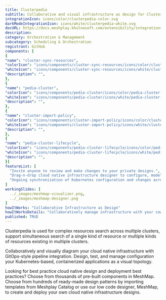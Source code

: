 ```yaml
---
title: Clusterpedia
subtitle: Collaborative and visual infrastructure as design for Clusterpedia
integrationIcon: icons/color/clusterpedia-color.svg
darkModeIntegrationIcon: icons/white/clusterpedia-white.svg
docURL: https://docs.meshplay.khulnasoft.com/extensibility/integrations/clusterpedia
description: 
category: Orchestration & Management
subcategory: Scheduling & Orchestration
registrant: GitHub
components: [
{
"name": "cluster-sync-resources",
"colorIcon": "icons/components/cluster-sync-resources/icons/color/cluster-sync-resources-color.svg",
"whiteIcon": "icons/components/cluster-sync-resources/icons/white/cluster-sync-resources-white.svg",
"description": "",
},
{
"name": "pedia-cluster",
"colorIcon": "icons/components/pedia-cluster/icons/color/pedia-cluster-color.svg",
"whiteIcon": "icons/components/pedia-cluster/icons/white/pedia-cluster-white.svg",
"description": "",
},
{
"name": "cluster-import-policy",
"colorIcon": "icons/components/cluster-import-policy/icons/color/cluster-import-policy-color.svg",
"whiteIcon": "icons/components/cluster-import-policy/icons/white/cluster-import-policy-white.svg",
"description": "",
},
{
"name": "pedia-cluster-lifecycle",
"colorIcon": "icons/components/pedia-cluster-lifecycle/icons/color/pedia-cluster-lifecycle-color.svg",
"whiteIcon": "icons/components/pedia-cluster-lifecycle/icons/white/pedia-cluster-lifecycle-white.svg",
"description": "",
}]
featureList: [
  "Invite anyone to review and make changes to your private designs.",
  "Drag-n-drop cloud native infrastructure designer to configure, model, and deploy your workloads.",
  "Ongoing synchronization of Kubernetes configuration and changes across any number of clusters."
]
workingSlides: [
  ../_images/meshmap-visualizer.png,
  ../_images/meshmap-designer.png
]
howItWorks: "Collaborative Infrastructure as Design"
howItWorksDetails: "Collaboratively manage infrastructure with your coworkers synchronously sharing the same designs."
published: TRUE
---
```

<p>
Clusterpedia is used for complex resources search across multiple clusters, support simultaneous search of a single kind of resource  or multiple kinds of resources existing in multiple clusters.
</p>
<p>
    Collaboratively and visually diagram your cloud native infrastructure with GitOps-style pipeline integration. Design, test, and manage configuration your Kubernetes-based, containerized applications as a visual topology.
</p>
<p>
    Looking for best practice cloud native design and deployment best practices? Choose from thousands of pre-built components in MeshMap. Choose from hundreds of ready-made design patterns by importing templates from Meshplay Catalog or use our low code designer, MeshMap, to create and deploy your own cloud native infrastructure designs.
</p>
